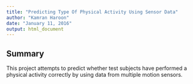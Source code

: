 ```yaml
---
title: "Predicting Type Of Physical Activity Using Sensor Data"
author: "Kamran Haroon"
date: "January 11, 2016"
output: html_document
---
```


## Summary
This project attempts to predict whether test subjects have performed a physical activity correctly by using data from multiple motion sensors.